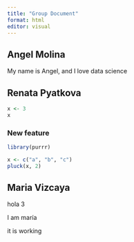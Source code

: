 ```yaml
---
title: "Group Document"
format: html
editor: visual
---
```


## Angel Molina

My name is Angel, and I love data science

## Renata Pyatkova

```r
x <- 3
x
```

### New feature

```r
library(purrr)
```

```r
x <- c("a", "b", "c")
pluck(x, 2)
```

## Maria Vizcaya

hola 3

I am maría

it is working
